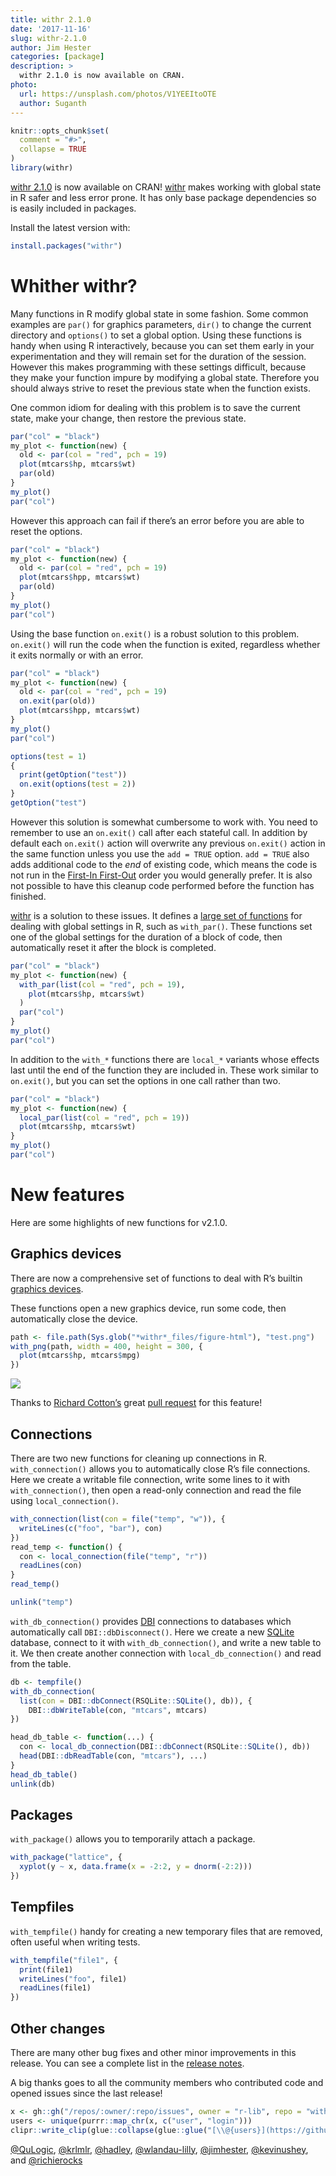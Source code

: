 ```yaml
---
title: withr 2.1.0
date: '2017-11-16'
slug: withr-2.1.0
author: Jim Hester
categories: [package]
description: >
  withr 2.1.0 is now available on CRAN.
photo:
  url: https://unsplash.com/photos/V1YEEItoOTE
  author: Suganth
---
```


```r
knitr::opts_chunk$set(
  comment = "#>",
  collapse = TRUE
)
library(withr)
```

[withr 2.1.0](http://withr.r-lib.org/news/index.html) is now available on CRAN!
[withr](http://withr.r-lib.org) makes working with global state in R safer and
less error prone. It has only base package dependencies so is easily included
in packages.

Install the latest version with:
```r
install.packages("withr")
```

# Whither withr?

Many functions in R modify global state in some fashion. Some common examples
are `par()` for graphics parameters, `dir()` to change the current directory
and `options()` to set a global option. Using these functions is handy
when using R interactively, because you can set them early in your
experimentation and they will remain set for the duration of the session.
However this makes programming with these settings difficult, because they make
your function impure by modifying a global state. Therefore you should always
strive to reset the previous state when the function exists.

One common idiom for dealing with this problem is to save the current state,
make your change, then restore the previous state.

```r
par("col" = "black")
my_plot <- function(new) {
  old <- par(col = "red", pch = 19)
  plot(mtcars$hp, mtcars$wt)
  par(old)
}
my_plot()
par("col")
```

However this approach can fail if there's an error before you are able to reset
the options.

```r
par("col" = "black")
my_plot <- function(new) {
  old <- par(col = "red", pch = 19)
  plot(mtcars$hpp, mtcars$wt)
  par(old)
}
my_plot()
par("col")
```

Using the base function `on.exit()` is a robust solution to this problem.
`on.exit()` will run the code when the function is exited, regardless
whether it exits normally or with an error.

```r
par("col" = "black")
my_plot <- function(new) {
  old <- par(col = "red", pch = 19)
  on.exit(par(old))
  plot(mtcars$hpp, mtcars$wt)
}
my_plot()
par("col")

options(test = 1)
{
  print(getOption("test"))
  on.exit(options(test = 2))
}
getOption("test")
```

However this solution is somewhat cumbersome to work with. You
need to remember to use an `on.exit()` call after each stateful call. In
addition by default each `on.exit()` action will overwrite any previous
`on.exit()` action in the same function unless you use the `add = TRUE` option.
`add = TRUE` also adds additional code to the _end_ of existing code, which
means the code is not run in the [First-In
First-Out](https://en.wikipedia.org/wiki/FIFO_and_LIFO_accounting) order you
would generally prefer. It is also not possible to have this cleanup code
performed before the function has finished.

[withr](http://withr.r-lib.org) is a solution to these issues. It defines a
[large set of
functions](http://withr.r-lib.org/#withr---run-code-with-modified-state) for
dealing with global settings in R, such as `with_par()`. These functions set one of
the global settings for the duration of a block of code, then automatically
reset it after the block is completed.

```r
par("col" = "black")
my_plot <- function(new) {
  with_par(list(col = "red", pch = 19),
    plot(mtcars$hp, mtcars$wt)
  )
  par("col")
}
my_plot()
par("col")
```

In addition to the `with_*` functions there are `local_*` variants whose effects
last until the end of the function they are included in. These work similar to
`on.exit()`, but you can set the options in one call rather than two.

```r
par("col" = "black")
my_plot <- function(new) {
  local_par(list(col = "red", pch = 19))
  plot(mtcars$hp, mtcars$wt)
}
my_plot()
par("col")
```

# New features

Here are some highlights of new functions for v2.1.0.

## Graphics devices

There are now a comprehensive set of functions to deal with R's builtin
[graphics devices](http://withr.r-lib.org/reference/devices.html).

These functions open a new graphics device, run some code, then automatically
close the device.

```r
path <- file.path(Sys.glob("*withr*_files/figure-html"), "test.png")
with_png(path, width = 400, height = 300, {
  plot(mtcars$hp, mtcars$mpg)
})
```

![](`r path`)

Thanks to [Richard Cotton's](https://github.com/richierocks) great [pull
request](https://github.com/r-lib/withr/pull/37) for this feature!

## Connections

There are two new functions for cleaning up connections in R.
`with_connection()` allows you to automatically close R's file connections.
Here we create a writable file connection, write some lines to it with
`with_connection()`, then open a read-only connection and read the file using
`local_connection()`.

```r
with_connection(list(con = file("temp", "w")), {
  writeLines(c("foo", "bar"), con)
})
read_temp <- function() {
  con <- local_connection(file("temp", "r"))
  readLines(con)
}
read_temp()
```
```r
unlink("temp")
```

`with_db_connection()` provides [DBI](http://rstats-db.github.io/DBI)
connections to databases which automatically call
`DBI::dbDisconnect()`. Here we create a new [SQLite](https://www.sqlite.org/)
database, connect to it with `with_db_connection()`, and write a new table to
it. We then create another connection with `local_db_connection()` and read
from the table.

```r
db <- tempfile()
with_db_connection(
  list(con = DBI::dbConnect(RSQLite::SQLite(), db)), {
    DBI::dbWriteTable(con, "mtcars", mtcars)
})

head_db_table <- function(...) {
  con <- local_db_connection(DBI::dbConnect(RSQLite::SQLite(), db))
  head(DBI::dbReadTable(con, "mtcars"), ...)
}
head_db_table()
unlink(db)
```

## Packages

`with_package()` allows you to temporarily attach a package.

```r
with_package("lattice", {
  xyplot(y ~ x, data.frame(x = -2:2, y = dnorm(-2:2)))
})
```

## Tempfiles

`with_tempfile()` handy for creating a new temporary files that are removed,
often useful when writing tests.

```r
with_tempfile("file1", {
  print(file1)
  writeLines("foo", file1)
  readLines(file1)
})
```

## Other changes

There are many other bug fixes and other minor improvements in this release.
You can see a complete list in the [release
notes](https://github.com/r-lib/withr/releases/tag/v2.1.0).

A big thanks goes to all the community members who contributed code and opened
issues since the last release!

```r
x <- gh::gh("/repos/:owner/:repo/issues", owner = "r-lib", repo = "withr", since = "2017-06-16", state = "all")
users <- unique(purrr::map_chr(x, c("user", "login")))
clipr::write_clip(glue::collapse(glue::glue("[\\@{users}](https://github.com/{users})"), ", ", last = ", and "))
```

[\@QuLogic](https://github.com/QuLogic),
[\@krlmlr](https://github.com/krlmlr),
[\@hadley](https://github.com/hadley),
[\@wlandau-lilly](https://github.com/wlandau-lilly),
[\@jimhester](https://github.com/jimhester),
[\@kevinushey](https://github.com/kevinushey),
and [\@richierocks](https://github.com/richierocks)
